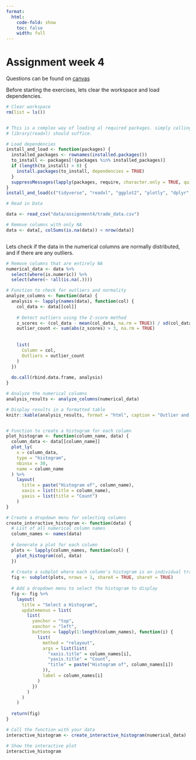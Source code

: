 ```yaml
---
format: 
  html:
    code-fold: show
    toc: false
    width: full
---
```


# Assignment week 4 {.unnumbered}

Questions can be found on [canvas](https://canvas.vu.nl/courses/78407/assignments/361410)


Before starting the exercises, lets clear the workspace and load dependencies.

```r
# Clear workspace
rm(list = ls())


# This is a complex way of loading al required packages. simply calling:
# library(readxl) should suffice.

# Load dependencies
install_and_load <- function(packages) {
  installed_packages <- rownames(installed.packages())                                # Check installed packages
  to_install <- packages[!(packages %in% installed_packages)]
  if (length(to_install) > 0) {                                                       # Install missing
    install.packages(to_install, dependencies = TRUE)
  }
  suppressMessages(lapply(packages, require, character.only = TRUE, quietly = TRUE))  # Load
}
install_and_load(c("tidyverse", "readxl", "ggplot2", "plotly", "dplyr", "lubridate", "readr", "shiny"))

```

```r
# Read in Data

data <- read_csv("data/assignment4/trade_data.csv")

# Remove columns with only NA
data <- data[, colSums(is.na(data)) < nrow(data)]



```
Lets check if the data in the numerical columns are normally distributed, and if there are any outliers. 

```r

# Remove columns that are entirely NA
numerical_data <- data %>%
  select(where(is.numeric)) %>%
  select(where(~ !all(is.na(.))))

# Function to check for outliers and normality
analyze_columns <- function(data) {
  analysis <- lapply(names(data), function(col) {
    col_data <- data[[col]]
    
    # Detect outliers using the Z-score method
    z_scores <- (col_data - mean(col_data, na.rm = TRUE)) / sd(col_data, na.rm = TRUE)
    outlier_count <- sum(abs(z_scores) > 3, na.rm = TRUE)
    
    
    list(
      Column = col,
      Outliers = outlier_count
    )
  })
  
  do.call(rbind.data.frame, analysis)
}

# Analyze the numerical columns
analysis_results <- analyze_columns(numerical_data)

# Display results in a formatted table
knitr::kable(analysis_results, format = "html", caption = "Outlier and Normality Analysis")



```


```r

# Function to create a histogram for each column
plot_histogram <- function(column_name, data) {
  column_data <- data[[column_name]]
  plot_ly(
    x = column_data,
    type = "histogram",
    nbinsx = 30,
    name = column_name
  ) %>%
    layout(
      title = paste("Histogram of", column_name),
      xaxis = list(title = column_name),
      yaxis = list(title = "Count")
    )
}

# Create a dropdown menu for selecting columns
create_interactive_histogram <- function(data) {
  # List of all numerical column names
  column_names <- names(data)
  
  # Generate a plot for each column
  plots <- lapply(column_names, function(col) {
    plot_histogram(col, data)
  })
  
  # Create a subplot where each column's histogram is an individual trace
  fig <- subplot(plots, nrows = 1, shareX = TRUE, shareY = TRUE)
  
  # Add a dropdown menu to select the histogram to display
  fig <- fig %>%
    layout(
      title = "Select a Histogram",
      updatemenus = list(
        list(
          yanchor = "top",
          xanchor = "left",
          buttons = lapply(1:length(column_names), function(i) {
            list(
              method = "relayout",
              args = list(list(
                "xaxis.title" = column_names[i],
                "yaxis.title" = "Count",
                "title" = paste("Histogram of", column_names[i])
              )),
              label = column_names[i]
            )
          })
        )
      )
    )
  
  return(fig)
}

# Call the function with your data
interactive_histogram <- create_interactive_histogram(numerical_data)

# Show the interactive plot
interactive_histogram

```